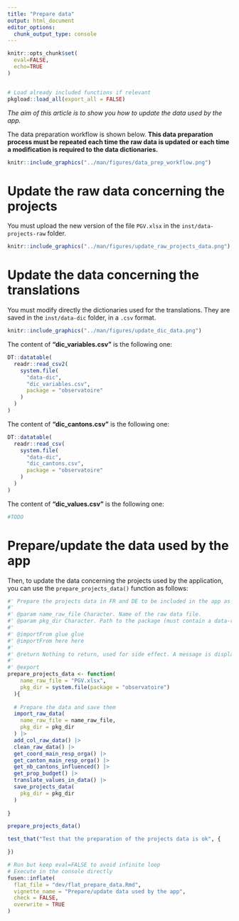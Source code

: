 ```yaml
---
title: "Prepare data"
output: html_document
editor_options: 
  chunk_output_type: console
---
```


```r
knitr::opts_chunk$set(
  eval=FALSE,
  echo=TRUE
)
```

```r
```

```r
# Load already included functions if relevant
pkgload::load_all(export_all = FALSE)
```

*The aim of this article is to show you how to update the data used by the app.*

The data preparation workflow is shown below. **This data preparation process must be repeated each time the raw data is updated or each time a modification is required to the data dictionaries.**

```r
knitr::include_graphics("../man/figures/data_prep_workflow.png")
```

# Update the raw data concerning the projects

You must upload the new version of the file `PGV.xlsx` in the `inst/data-projects-raw` folder.

```r
knitr::include_graphics("../man/figures/update_raw_projects_data.png")
```

# Update the data concerning the translations

You must modify directly the dictionaries used for the translations. They are saved in the `inst/data-dic` folder, in a `.csv` format.

```r
knitr::include_graphics("../man/figures/update_dic_data.png")
```

The content of **"dic_variables.csv"** is the following one:

```r
DT::datatable(
  readr::read_csv2(
    system.file(
      "data-dic",
      "dic_variables.csv", 
      package = "observatoire"
    )
  )
)
```

The content of **"dic_cantons.csv"** is the following one:

```r
DT::datatable(
  readr::read_csv(
    system.file(
      "data-dic",
      "dic_cantons.csv", 
      package = "observatoire"
    )
  )
)
```
  
The content of **"dic_values.csv"** is the following one:

```r
#TODO
```

# Prepare/update the data used by the app

Then, to update the data concerning the projects used by the application, you can use the `prepare_projects_data()` function as follows:

```r
#' Prepare the projects data in FR and DE to be included in the app as .rds files
#' 
#' @param name_raw_file Character. Name of the raw data file.
#' @param pkg_dir Character. Path to the package (must contain a data-raw folder).
#' 
#' @importFrom glue glue
#' @importFrom here here
#' 
#' @return Nothing to return, used for side effect. A message is displayed in the console.
#' 
#' @export
prepare_projects_data <- function(
    name_raw_file = "PGV.xlsx",
    pkg_dir = system.file(package = "observatoire")
  ){
  
  # Prepare the data and save them
  import_raw_data(
    name_raw_file = name_raw_file,
    pkg_dir = pkg_dir
  ) |> 
  add_col_raw_data() |> 
  clean_raw_data() |>
  get_coord_main_resp_orga() |>
  get_canton_main_resp_orga() |> 
  get_nb_cantons_influenced() |> 
  get_prop_budget() |> 
  translate_values_in_data() |> 
  save_projects_data(
    pkg_dir = pkg_dir
  )
 
}
```
  
```r
prepare_projects_data()
```

```r
test_that("Test that the preparation of the projects data is ok", {

})
```

```r
# Run but keep eval=FALSE to avoid infinite loop
# Execute in the console directly
fusen::inflate(
  flat_file = "dev/flat_prepare_data.Rmd", 
  vignette_name = "Prepare/update data used by the app",
  check = FALSE, 
  overwrite = TRUE
)
```

